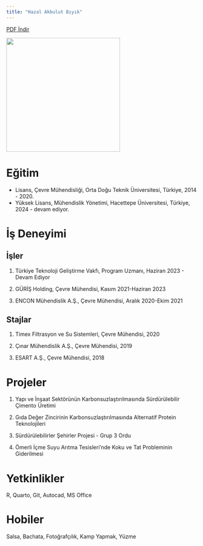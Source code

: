 ```yaml
---
title: "Hazal Akbulut Bıyık"
---
```

[PDF İndir](hazal_akbulut_biyik_cv.pdf)

![](images/hazalakbulutbiyik.jpg){fig-align="center" width="300"}

# Eğitim

-   Lisans, Çevre Mühendisliği, Orta Doğu Teknik Üniversitesi, Türkiye, 2014 - 2020.
-   Yüksek Lisans, Mühendislik Yönetimi, Hacettepe Üniversitesi, Türkiye, 2024 - devam ediyor.

# İş Deneyimi

## İşler

1.  Türkiye Teknoloji Geliştirme Vakfı, Program Uzmanı, Haziran 2023 - Devam Ediyor

2.  GÜRİŞ Holding, Çevre Mühendisi, Kasım 2021-Haziran 2023

3.  ENCON Mühendislik A.Ş., Çevre Mühendisi, Aralık 2020-Ekim 2021



## Stajlar

1.  Timex Filtrasyon ve Su Sistemleri, Çevre Mühendisi, 2020

2.  Çınar Mühendislik A.Ş., Çevre Mühendisi, 2019

3.  ESART A.Ş., Çevre Mühendisi, 2018



# Projeler

1.  Yapı ve İnşaat Sektörünün Karbonsuzlaştırılmasında Sürdürülebilir Çimento Üretimi

2.  Gıda Değer Zincirinin Karbonsuzlaştırılmasında Alternatif Protein Teknolojileri

3.  Sürdürülebilirler Şehirler Projesi - Grup 3 Ordu

4.  Ömerli İçme Suyu Arıtma Tesisleri'nde Koku ve Tat Probleminin Giderilmesi


# Yetkinlikler

R, Quarto, Git, Autocad, MS Office

# Hobiler

Salsa, Bachata, Fotoğrafçılık, Kamp Yapmak, Yüzme
